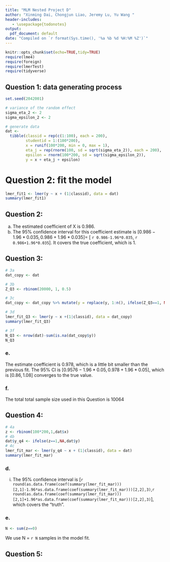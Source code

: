 ```yaml
---
title: "MLM Nested Project D"
author: "Xinming Dai, Chongjun Liao, Jeremy Lu, Yu Wang "
header-includes:
   - \usepackage{todonotes}
output:
  pdf_document: default
date: "Compiled on `r format(Sys.time(), '%a %b %d %H:%M %Z')`"
---
```


```r
knitr::opts_chunk$set(echo=TRUE,tidy=TRUE)
require(lme4)
require(foreign)
require(lmerTest)
require(tidyverse)
```

## Question 1: data generating process

```r
set.seed(2042001)

# variance of the random effect
sigma_eta_2 <- 2
sigma_epsilon_2 <- 2

# generate data
dat <- 
  tibble(classid = rep(c(1:100), each = 200),
         studentid = 1:(100*200),
         x = runif(100*200, min = 0, max = 1),
         eta_j = rep(rnorm(100, sd = sqrt(sigma_eta_2)), each = 200),
         epsilon = rnorm(100*200, sd = sqrt(sigma_epsilon_2)),
         y = x + eta_j + epsilon)

```

# Question 2: fit the model

```r
lmer_fit1 <- lmer(y ~ x + (1|classid), data = dat)
summary(lmer_fit1)
```

## Question 2: 
  a. The estimated coefficient of X is 0.986.
  b. The 95% confidence interval for this coefficient estimate is $[0.986-1.96*0.035, 0.986+1.96*0.035] =$ $[$ `r 0.986-1.96*0.035`$,$ `r 0.986+1.96*0.035`$]$. It covers the true coefficient, which is 1.

## Question 3: 
```r
# 3a
dat_copy <- dat

# 3b
Z_Q3 <- rbinom(20000, 1, 0.5)

# 3c
dat_copy <- dat_copy %>% mutate(y = replace(y, 1:n(), ifelse(Z_Q3==1, NA, y)))

# 3d
lmer_fit_Q3 <- lmer(y ~ x +(1|classid), data = dat_copy)
summary(lmer_fit_Q3)

# 3f
N_Q3 <- nrow(dat)-sum(is.na(dat_copy$y))
N_Q3
```

### e.
  The estimate coefficient is 0.978, which is a little bit smaller than the previous fit.
  The 95% CI is $[0.9576-1.96*0.05, 0.978+1.96*0.05]$, which is $[0.86, 1.08]$ converges to the true value.

### f.
  The total total sample size used in this Question is 10064
  

## Question 4: 
```r
# 4a
z <- rbinom(100*200,1,dat$x)
# 4b
dat$y_q4 <- ifelse(z==1,NA,dat$y)
# 4c
lmer_fit_mar <- lmer(y_q4 ~ x + (1|classid), data = dat)
summary(lmer_fit_mar)
```

### d.
  i. The 95% confidence interval is [`r round(as.data.frame(coef(summary(lmer_fit_mar)))[2,1]-1.96*as.data.frame(coef(summary(lmer_fit_mar)))[2,2],3)`,`r round(as.data.frame(coef(summary(lmer_fit_mar)))[2,1]+1.96*as.data.frame(coef(summary(lmer_fit_mar)))[2,2],3)`], which covers the "truth".  
  
### e.
```r
N <- sum(z==0)
```
We use N = `r N` samples in the model fit.


## Question 5: 




